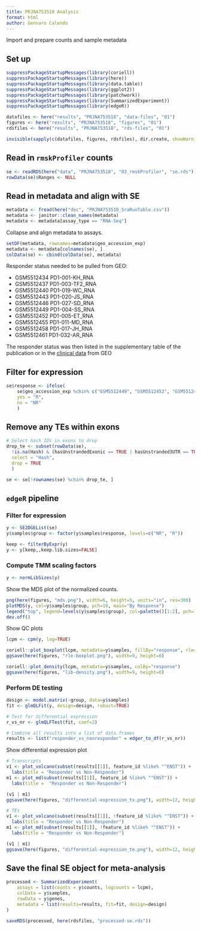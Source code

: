 ```yaml
---
title: PRJNA753518 Analysis
format: html
author: Gennaro Calendo
---
```


Import and prepare counts and sample metadata

## Set up

```r
suppressPackageStartupMessages(library(coriell))
suppressPackageStartupMessages(library(here))
suppressPackageStartupMessages(library(data.table))
suppressPackageStartupMessages(library(ggplot2))
suppressPackageStartupMessages(library(patchwork))
suppressPackageStartupMessages(library(SummarizedExperiment))
suppressPackageStartupMessages(library(edgeR))

datafiles <- here("results", "PRJNA753518", "data-files", "01")
figures <- here("results", "PRJNA753518", "figures", "01")
rdsfiles <- here("results", "PRJNA753518", "rds-files", "01")

invisible(sapply(c(datafiles, figures, rdsfiles), dir.create, showWarnings=F, recursive=T))
```

## Read in `rmskProfiler` counts

```r
se <- readRDS(here("data", "PRJNA753518", "03_rmskProfiler", "se.rds"))
rowData(se)$Ranges <- NULL
```

## Read in metadata and align with SE

```r
metadata <- fread(here("doc", "PRJNA753518_SraRunTable.csv"))
metadata <- janitor::clean_names(metadata)
metadata <- metadata[assay_type == "RNA-Seq"]
```

Collapse and align metadata to assays. 

```r
setDF(metadata, rownames=metadata$geo_accession_exp)
metadata <- metadata[colnames(se), ]
colData(se) <- cbind(colData(se), metadata)
```

Responder status needed to be pulled from GEO:

- GSM5512434	PD1-001-KH_RNA
- GSM5512437	PD1-003-TF2_RNA
- GSM5512440	PD1-019-WC_RNA
- GSM5512443	PD1-020-JS_RNA
- GSM5512446	PD1-027-SD_RNA
- GSM5512449	PD1-004-SS_RNA
- GSM5512452	PD1-005-ET_RNA
- GSM5512455	PD1-011-MD_RNA
- GSM5512458	PD1-017-JH_RNA
- GSM5512461	PD1-032-AR_RNA

The responder status was then listed in the supplementary table of the publication or in the 
[clinical data](https://www.ncbi.nlm.nih.gov/geo/download/?acc=GSE181815&format=file&file=GSE181815%5FClinicalData%2Exlsx) 
from GEO

## Filter for expression

```r
se$response <- ifelse(
    se$geo_accession_exp %chin% c("GSM5512449", "GSM5512452", "GSM5512455", "GSM5512458"), 
    yes = "R", 
    no = "NR"
    )
```

## Remove any TEs within exons 

```r
# Select hash IDs in exons to drop
drop_te <- subset(rowData(se), 
  !is.na(Hash) & (hasUnstrandedExonic == TRUE | hasUnstranded3UTR == TRUE | hasUnstranded5UTR == TRUE),
  select = "Hash",
  drop = TRUE
  )

se <- se[!rownames(se) %chin% drop_te, ]
```

## `edgeR` pipeline

### Filter for expression

```r
y <- SE2DGEList(se)
y$samples$group <- factor(y$samples$response, levels=c("NR", "R"))

keep <- filterByExpr(y)
y <- y[keep,,keep.lib.sizes=FALSE]
```

### Compute TMM scaling factors

```r
y <- normLibSizes(y)
```

Show the MDS plot of the normalized counts. 

```r
png(here(figures, "mds.png"), width=6, height=5, units="in", res=300)
plotMDS(y, col=y$samples$group, pch=19, main="By Response")
legend("top", legend=levels(y$samples$group), col=palette()[1:2], pch=19)
dev.off()
```

Show QC plots

```r
lcpm <- cpm(y, log=TRUE)

coriell::plot_boxplot(lcpm, metadata=y$samples, fillBy="response", rle=TRUE)
ggsave(here(figures, "rle-boxplot.png"), width=9, height=6)

coriell::plot_density(lcpm, metadata=y$samples, colBy="response")
ggsave(here(figures, "lib-density.png"), width=9, height=6)
```

### Perform DE testing

```r
design <- model.matrix(~group, data=y$samples)
fit <- glmQLFit(y, design=design, robust=TRUE)

# Test for differential expression
r_vs_nr <- glmQLFTest(fit, coef=2) 

# Combine all results into a list of data.frames
results <- list("responder_vs_nonresponder" = edger_to_df(r_vs_nr))
```

Show differential expression plot

```r
# Transcripts
v1 <- plot_volcano(subset(results[[1]], feature_id %like% "^ENST")) + 
  labs(title = "Responder vs Non-Responder")
m1 <- plot_md(subset(results[[1]], feature_id %like% "^ENST")) + 
  labs(title =  "Responder vs Non-Responder")

(v1 | m1)
ggsave(here(figures, "differential-expression_tx.png"), width=12, height=6)

# TEs
v1 <- plot_volcano(subset(results[[1]], !feature_id %like% "^ENST")) + 
  labs(title = "Responder vs Non-Responder")
m1 <- plot_md(subset(results[[1]], !feature_id %like% "^ENST")) + 
  labs(title = "Responder vs Non-Responder")

(v1 | m1)
ggsave(here(figures, "differential-expression_te.png"), width=12, height=6)
```

## Save the final SE object for meta-analysis

```r
processed <- SummarizedExperiment(
    assays = list(counts = y$counts, logcounts = lcpm),
    colData = y$samples,
    rowData = y$genes,
    metadata = list(results=results, fit=fit, design=design)
)

saveRDS(processed, here(rdsfiles, "processed-se.rds"))
```
